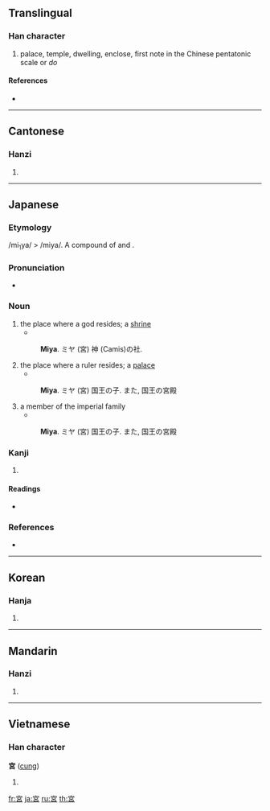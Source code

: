 {{also|宫}}
==Translingual==

===Han character===
{{Han char|rn=40|rad=宀|as=07|sn=10|four=3060<sub>6</sub>|canj=十口竹口 (JRHR)}}

# palace, temple, dwelling, enclose, first note in the Chinese pentatonic scale or ''do''

====References====
* {{Han ref|kx=0285.160|dkj=07156|dj=0564.160|hdz=20936.041|uh=5BAE|ud=23470|bh=AE63|bd=44643}}

----

==Cantonese==

===Hanzi===
{{yue-hanzi|jyut=|y=gung1|sim=宫}}

# {{defn|Cantonese}}

----

==Japanese==

===Etymology===
/mi<sub>1</sub>ya/ > /miya/. A compound of {{term|御|mi|honorific}} and {{term|屋|ya|house}}.

===Pronunciation===
* {{IPA|[mija]|lang=ja}}

===Noun===
{{ja-noun|k|hira=みや|rom=miya}}

# the place where a god resides; a [[shrine]]
#* {{RQ:Nippo Jisho|413}}
#: '''Miya'''. ミヤ (宮) 神 (Camis)の社.
# the place where a ruler resides; a [[palace]]
#* {{RQ:Nippo Jisho|413}}
#: '''Miya'''. ミヤ (宮) 国王の子. また, 国王の宮殿
# a member of the imperial family
#* {{RQ:Nippo Jisho|413}}
#: '''Miya'''. ミヤ (宮) 国王の子. また, 国王の宮殿

===Kanji===
{{ja-kanji|grade=3|rs=宀07}}

# {{defn|Japanese}}

====Readings====
* {{ja-readings|on=[[きゅう]] (kyū), [[ぐう]] (gū)|kun=[[みや]] (miya), [[いえ]] (ie)}}

===References===
* {{R:Nippo Jisho}}

----

==Korean==

===Hanja===
{{ko-hanja|hangeul=궁|rv=gung|mr=kung}}

# {{defn|Korean}}

----

==Mandarin==

===Hanzi===
{{cmn-hanzi|sim=宫|pin=[[gōng]] ([[gong1]])|wg=kung<sup>1</sup>}}

# {{defn|Mandarin}}

----

==Vietnamese==

===Han character===
'''宮''' ([[cung]])

# {{defn|Vietnamese}}

[[fr:宮]]
[[ja:宮]]
[[ru:宮]]
[[th:宮]]